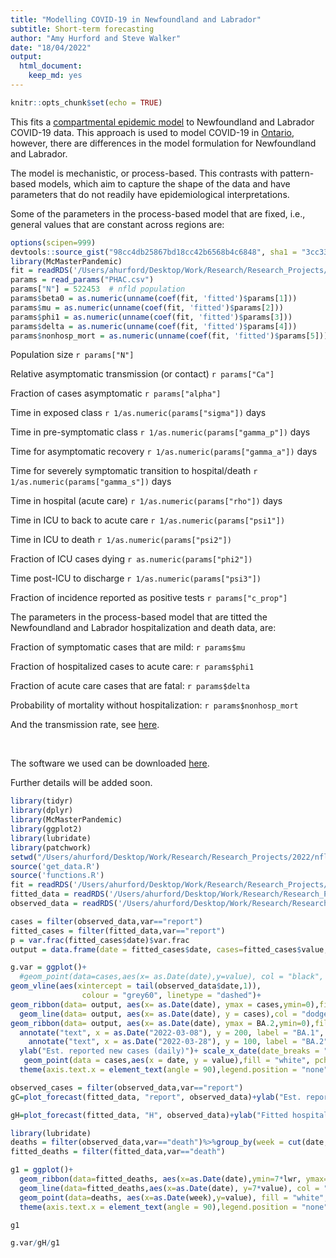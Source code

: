 ```yaml
---
title: "Modelling COVID-19 in Newfoundland and Labrador"
subtitle: Short-term forecasting
author: "Amy Hurford and Steve Walker"
date: "18/04/2022"
output: 
  html_document: 
    keep_md: yes
---
```


```r
knitr::opts_chunk$set(echo = TRUE)
```

This fits a [compartmental epidemic model](https://mcmasterpandemic.shinyapps.io/mcmasterpandemicshiny/) to Newfoundland and Labrador COVID-19 data. This approach is used to model COVID-19 in [Ontario](https://mac-theobio.github.io/forecasts/outputs/McMasterOntarioForecastsBlog2022-01-26), however, there are differences in the model formulation for Newfoundland and Labrador.

The model is mechanistic, or process-based. This contrasts with pattern-based models, which aim to capture the shape of the data and have parameters that do not readily have epidemiological interpretations.

Some of the parameters in the process-based model that are fixed, i.e., general values that are constant across regions are:

```r
options(scipen=999)
devtools::source_gist("98cc4db25867bd18cc42b6568b4c6848", sha1 = "3cc333562e")
library(McMasterPandemic)
fit = readRDS('/Users/ahurford/Desktop/Work/Research/Research_Projects/2022/nfld-macpan/initial_model/initial_model_files/fit.rds')
params = read_params("PHAC.csv")
params["N"] = 522453  # nfld population
params$beta0 = as.numeric(unname(coef(fit, 'fitted')$params[1]))
params$mu = as.numeric(unname(coef(fit, 'fitted')$params[2]))
params$phi1 = as.numeric(unname(coef(fit, 'fitted')$params[3]))
params$delta = as.numeric(unname(coef(fit, 'fitted')$params[4]))
params$nonhosp_mort = as.numeric(unname(coef(fit, 'fitted')$params[5]))
```


Population size `r params["N"]`

Relative asymptomatic transmission (or contact) `r params["Ca"]`

Fraction of cases asymptomatic `r params["alpha"]`

Time in exposed class `r 1/as.numeric(params["sigma"])` days

Time in pre-symptomatic class `r 1/as.numeric(params["gamma_p"])` days

Time for asymptomatic recovery `r 1/as.numeric(params["gamma_a"])` days

Time for severely symptomatic transition to hospital/death `r 1/as.numeric(params["gamma_s"])` days

Time in hospital (acute care) `r 1/as.numeric(params["rho"])` days

Time in ICU to back to acute care `r 1/as.numeric(params["psi1"])`

Time in ICU to death `r 1/as.numeric(params["psi2"])`

Fraction of ICU cases dying `r as.numeric(params["phi2"])`

Time post-ICU to discharge `r 1/as.numeric(params["psi3"])`

Fraction of incidence reported as positive tests `r params["c_prop"]`

<!-- Average delay between incidence and test report `r params["c_delay_mean"]` days -->


The parameters in the process-based model that are titted the Newfoundland and Labrador hospitalization and death data, are:

Fraction of symptomatic cases that are mild: `r params$mu`

Fraction of hospitalized cases to acute care: `r params$phi1`

Fraction of acute care cases that are fatal: `r params$delta`

Probability of mortality without hospitalization: `r params$nonhosp_mort`

And the transmission rate, see [here](https://rpubs.com/ahurford/891932).

\

The software we used can be downloaded [here](https://github.com/mac-theobio/McMasterPandemic).

Further details will be added soon.


```r
library(tidyr)
library(dplyr)
library(McMasterPandemic)
library(ggplot2)
library(lubridate)
library(patchwork)
setwd("/Users/ahurford/Desktop/Work/Research/Research_Projects/2022/nfld-macpan")
source('get_data.R')
source('functions.R')
fit = readRDS('/Users/ahurford/Desktop/Work/Research/Research_Projects/2022/nfld-macpan/variant_model/variant_model_files/fit_var.rds')
fitted_data = readRDS('/Users/ahurford/Desktop/Work/Research/Research_Projects/2022/nfld-macpan/variant_model/variant_model_files/fitted_data_var.rds')
observed_data = readRDS('/Users/ahurford/Desktop/Work/Research/Research_Projects/2022/nfld-macpan/initial_model/initial_model_files/observed_data2.rds')
```



```r
cases = filter(observed_data,var=="report")
fitted_cases = filter(fitted_data,var=="report")
p = var.frac(fitted_cases$date)$var.frac
output = data.frame(date = fitted_cases$date, cases=fitted_cases$value, BA.2 = p*fitted_cases$value)

g.var = ggplot()+
  #geom_point(data=cases,aes(x= as.Date(date),y=value), col = "black", pch=21, fill = "white")+
geom_vline(aes(xintercept = tail(observed_data$date,1)),
                colour = "grey60", linetype = "dashed")+
geom_ribbon(data= output, aes(x= as.Date(date), ymax = cases,ymin=0),fill = "dodgerblue", alpha = 0.3)+
  geom_line(data= output, aes(x= as.Date(date), y = cases),col = "dodgerblue", alpha = 0.3)+
geom_ribbon(data= output, aes(x= as.Date(date), ymax = BA.2,ymin=0),fill = "blue", alpha = 0.3)+
  annotate("text", x = as.Date("2022-03-08"), y = 200, label = "BA.1", col = "dodgerblue")+
    annotate("text", x = as.Date("2022-03-28"), y = 100, label = "BA.2", col="darkblue")+
  ylab("Est. reported new cases (daily)")+ scale_x_date(date_breaks = "7 day", date_labels = "%d %b", limits = c(as.Date("2021-12-15"), tail(as.Date(fitted_cases$date),1)))+
   geom_point(data = cases,aes(x = date, y = value),fill = "white", pch=21)+
  theme(axis.text.x = element_text(angle = 90),legend.position = "none")+xlab("")

```

```r
observed_cases = filter(observed_data,var=="report")
gC=plot_forecast(fitted_data, "report", observed_data)+ylab("Est. reported new cases (daily)")+scale_x_date(date_breaks = "7 day", date_labels = "%d %b", limits = c(as.Date("2021-12-15"), tail(as.Date(fitted_cases$date),1)))
```


```r
gH=plot_forecast(fitted_data, "H", observed_data)+ylab("Fitted hospital occupancy")+scale_x_date(date_breaks = "7 day", date_labels = "%d %b", limits = c(as.Date("2021-12-15"), tail(as.Date(fitted_cases$date),1)))+geom_vline(aes(xintercept = tail(observed_data$date,1)),colour = "grey60", linetype = "dashed")

```


```r
library(lubridate)
deaths = filter(observed_data,var=="death")%>%group_by(week = cut(date, "week")) %>% summarise(value = sum(value))
fitted_deaths = filter(fitted_data,var=="death")

g1 = ggplot()+
  geom_ribbon(data=fitted_deaths, aes(x=as.Date(date),ymin=7*lwr, ymax=7*upr), alpha = 0.3, fill = "dodgerblue")+
  geom_line(data=fitted_deaths,aes(x=as.Date(date), y=7*value), col = "dodgerblue")+ylab("Fitted deaths (weekly)")+ scale_x_date(date_breaks = "7 day", date_labels = "%d %b", limits = c(as.Date("2021-12-15"), tail(as.Date(fitted_cases$date),1)))+
  geom_point(data=deaths, aes(x=as.Date(week),y=value), fill = "white", pch=21)+
  theme(axis.text.x = element_text(angle = 90),legend.position = "none")+xlab("")+geom_vline(aes(xintercept = tail(observed_data$date,1)), colour = "grey60", linetype = "dashed")

g1
```

```r
g.var/gH/g1
```
